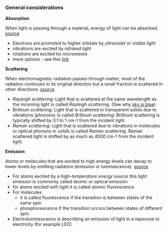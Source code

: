 ### General considerations

__Absorption__

When light is passing through a material, energy of light can be absorbed.     [source](http://life.nthu.edu.tw/~labcjw/BioPhyChem/Spectroscopy/spectros.htm)

  * Electrons are promoted to higher orbitals by _ultraviolet or visible light_
  * vibrations are excited by _infrared light_
  * rotations are excited by _microwaves_
  * more options - see this [link](https://www.chem.uci.edu/~dmitryf/manuals/Fundamentals/Fluorescence%20Spectroscopy.pdf)


__Scattering__

When electromagnetic radiation passes through matter, most of the radiation continues in its original direction but a small fraction is scattered in other directions. [source](http://life.nthu.edu.tw/~labcjw/BioPhyChem/Spectroscopy/spectros.htm)

  * _Rayleigh scattering:_ Light that is scattered at the same wavelength as the incoming light is called _Rayleigh scattering_. (See why [sky is blue](http://hyperphysics.phy-astr.gsu.edu/hbase/atmos/blusky.html))
  * _Brillouin scattering:_ Light that is scattered in transparent solids due to vibrations (phonons) is called _Brillouin scattering:_ Brillouin scattering is typically shifted by 0.1 to 1 cm-1 from the incident light.     
  * _Raman scattering:_ Light that is scattered due to vibrations in molecules or optical phonons in solids is called _Raman scattering_. Raman scattered light is shifted by as much as 4000 cm-1 from the incident light.   


__Emission__

Atoms or molecules that are excited to high energy levels can decay to lower levels by emitting radiation (emission or luminescence). [source](http://life.nthu.edu.tw/~labcjw/BioPhyChem/Spectroscopy/spectros.htm)

  * For atoms excited by a _high-temperature energy source_ this light emission is commonly called atomic or optical emission
  * for atoms excited with light it is called atomic fluorescence
  * For molecules
      - it is called fluorescence if the transition is between states of the same spin 
      - phosphorescence if the transition occurs between states of different spin.
  * Electroluminescence is describing an emission of light in a repsonse to electricity (for example LED)
      

